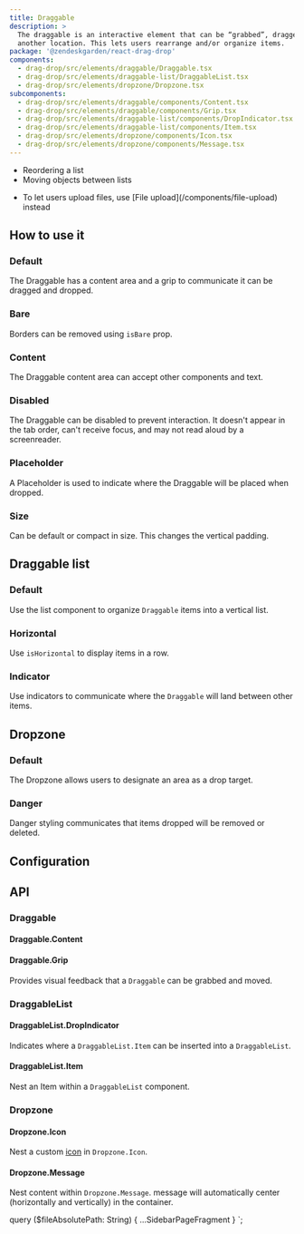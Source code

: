 ```yaml
---
title: Draggable
description: >
  The draggable is an interactive element that can be “grabbed”, dragged, and dropped to 
  another location. This lets users rearrange and/or organize items.
package: '@zendeskgarden/react-drag-drop'
components:
  - drag-drop/src/elements/draggable/Draggable.tsx
  - drag-drop/src/elements/draggable-list/DraggableList.tsx
  - drag-drop/src/elements/dropzone/Dropzone.tsx
subcomponents:
  - drag-drop/src/elements/draggable/components/Content.tsx
  - drag-drop/src/elements/draggable/components/Grip.tsx
  - drag-drop/src/elements/draggable-list/components/DropIndicator.tsx
  - drag-drop/src/elements/draggable-list/components/Item.tsx
  - drag-drop/src/elements/dropzone/components/Icon.tsx
  - drag-drop/src/elements/dropzone/components/Message.tsx
---
```


<Usage>
  <Use>
    <ul>
      <li>Reordering a list</li>
      <li>Moving objects between lists</li>
    </ul>
  </Use>
  <Misuse>
    <ul>
      <li>
        <Markdown>
          To let users upload files, use [File upload](/components/file-upload) instead
        </Markdown>
      </li>
    </ul>
  </Misuse>
</Usage>

<!-- markdownlint-disable no-duplicate-header -->

## How to use it

### Default

The Draggable has a content area and a grip to communicate it can be dragged and dropped.


<CodeExample code={DraggableDefaultCode}>
  <DraggableDefault />
</CodeExample>

### Bare

Borders can be removed using `isBare` prop.


<CodeExample code={DraggableBareCode}>
  <DraggableBare />
</CodeExample>

### Content

The Draggable content area can accept other components and text.


<CodeExample code={DraggableContentCode}>
  <DraggableContent />
</CodeExample>

### Disabled

The Draggable can be disabled to prevent interaction. It doesn't appear in the tab order,
can't receive focus, and may not read aloud by a screenreader.


<CodeExample code={DraggableDisabledCode}>
  <DraggableDisabled />
</CodeExample>

### Placeholder

A Placeholder is used to indicate where the Draggable will be placed when dropped.


<CodeExample code={DraggablePlaceholderCode}>
  <DraggablePlaceholder />
</CodeExample>

### Size

Can be default or compact in size. This changes the vertical padding.


<CodeExample code={DraggableSizeCode}>
  <DraggableSize />
</CodeExample>

## Draggable list

### Default

Use the list component to organize `Draggable` items into a vertical list.


<CodeExample code={DraggableListDefaultCode}>
  <DraggableListDefault />
</CodeExample>

### Horizontal

Use `isHorizontal` to display items in a row.


<CodeExample code={DraggableListHorizontalCode}>
  <DraggableListHorizontal />
</CodeExample>

### Indicator

Use indicators to communicate where the `Draggable` will land between other items.


<CodeExample code={DraggableListIndicatorCode}>
  <DraggableListIndicator />
</CodeExample>

## Dropzone

### Default

The Dropzone allows users to designate an area as a drop target.


<CodeExample code={DropzoneDefaultCode}>
  <DropzoneDefault />
</CodeExample>

### Danger

Danger styling communicates that items dropped will be removed or deleted.


<CodeExample code={DropzoneDangerCode}>
  <DropzoneDanger />
</CodeExample>

## Configuration

<Configuration reactPackage={props.data.mdx.package} components={props.data.mdx.components} />

## API

### Draggable

<Component components={props.data.mdx.components} componentName="draggable" />

<PropSheet components={props.data.mdx.components} componentName="draggable" />

#### Draggable.Content

<Component components={props.data.mdx.subcomponents} componentName="draggable.content" />

#### Draggable.Grip

<Component components={props.data.mdx.subcomponents} componentName="draggable.grip" />

Provides visual feedback that a `Draggable` can be grabbed and moved.

### DraggableList

<Component components={props.data.mdx.components} componentName="draggableList" />

<PropSheet components={props.data.mdx.components} componentName="draggableList" />

#### DraggableList.DropIndicator

<Component components={props.data.mdx.subcomponents} componentName="draggableList.dropIndicator" />

Indicates where a `DraggableList.Item` can be inserted into a `DraggableList`.

#### DraggableList.Item

<Component components={props.data.mdx.subcomponents} componentName="draggableList.item" />

Nest an Item within a `DraggableList` component.

### Dropzone

<Component components={props.data.mdx.components} componentName="dropzone" />

<PropSheet components={props.data.mdx.components} componentName="dropzone" />

#### Dropzone.Icon

<Component components={props.data.mdx.subcomponents} componentName="dropzone.icon" />

Nest a custom [icon](/design/icons) in `Dropzone.Icon`.

#### Dropzone.Message

<Component components={props.data.mdx.subcomponents} componentName="dropzone.message" />

Nest content within `Dropzone.Message`. message will automatically center
(horizontally and vertically) in the container.


  query ($fileAbsolutePath: String) {
    ...SidebarPageFragment
  }
`;
